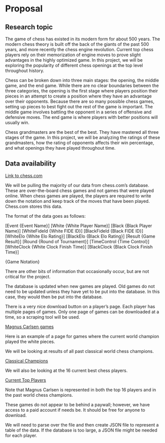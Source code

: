 # Proposal

## Research topic
The game of chess has existed in its modern form for about 500 years. The modern chess theory is built off the back of the giants of the past 500 years, and more recently the chess engine revolution. Current top chess players rely on their memorization of engine moves to prove slight advantages in the highly optimized game. In this project, we will be exploring the popularity of different chess openings at the top level throughout history.

Chess can be broken down into three main stages: the opening, the middle game, and the end game. While there are no clear boundaries between the three categories, the opening is the first stage where players position their pieces in an attempt to create a position where they have an advantage over their opponents. Because there are so many possible chess games, setting up pieces to best fight out the rest of the game is important. The middle game involves battling the opponent in a series of offensive and defensive moves. The end game is where players with better positions will usually win.

Chess grandmasters are the best of the best. They have mastered all three stages of the game. In this project, we will be analyzing the ratings of these grandmasters, how the rating of opponents affects their win percentage, and what openings they have played throughout time.


## Data availability
[Link to chess.com](chess.com)

We will be pulling the majority of our data from chess.com's database. These are over-the-board chess games and not games that were played online. When chess games are played, the players are required to write down the notation and keep track of the moves that have been played. Chess.com stores this data.

The format of the data goes as follows:

[Event {Event Name}]
[White {White Player Name}]
[Black {Black Player Name}]
[WhiteFideId {White FIDE ID}]
[BlackFideId {Black FIDE ID}]
[WhiteElo {White Elo Rating}]
[BlackElo {Black Elo Rating}]
[Result {Game Result}]
[Round {Round of Tournament}]
[TimeControl {Time Control}]
[WhiteClock {White Clock Finish Time}]
[BlackClock {Black Clock Finish Time}]

{Game Notation}

There are other bits of information that occasionally occur, but are not critical for the project.

The database is updated when new games are played. Old games do not need to be updated unless they have yet to be put into the database. In this case, they would then be put into the database.

There is a very nice download button on a player's page. Each player has multiple pages of games. Only one page of games can be downloaded at a time, so a scraping tool will be used.

[Magnus Carlsen games](https://www.chess.com/games/search?opening=&openingId=&p1=Magnus+Carlsen&p2=&mr=&lsty=1&year=&lstMoves=1&moves=&fen=&sort=)

Here is an example of a page for games where the current world champion played the white pieces.

We will be looking at results of all past classical world chess champions.

[Classical Champions](https://www.chess.com/article/view/world-chess-champions)

We will also be looking at the 16 current best chess players.

[Current Top Players](https://www.chess.com/players)

Note that Magnus Carlsen is represented in both the top 16 players and in the past world chess champions.

These games do not appear to be behind a paywall; however, we have access to a paid account if needs be. It should be free for anyone to download.

We will need to parse over the file and then create JSON file to represent a table of the data. If the database is too large, a JSON file might be needed for each player.